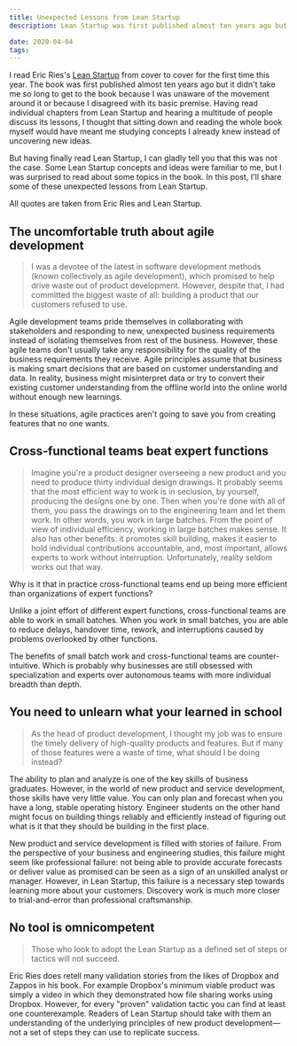 ```yaml
---
title: Unexpected Lessons from Lean Startup
description: Lean Startup was first published almost ten years ago but it still contains lessons that you might not have heard about.

date: 2020-04-04
tags:
---
```


I read Eric Ries's [Lean Startup](https://www.amazon.com/Lean-Startup-Entrepreneurs-Continuous-Innovation/dp/0307887898) from cover to cover for the first time this year. The book was first published almost ten years ago but it didn't take me so long to get to the book because I was unaware of the movement around it or because I disagreed with its basic premise. Having read individual chapters from Lean Startup and hearing a multitude of people discuss its lessons, I thought that sitting down and reading the whole book myself would have meant me studying concepts I already knew instead of uncovering new ideas.

But having finally read Lean Startup, I can gladly tell you that this was not the case. Some Lean Startup concepts and ideas were familiar to me, but I was surprised to read about some topics in the book. In this post, I'll share some of these unexpected lessons from Lean Startup.

All quotes are taken from Eric Ries and Lean Startup.

## The uncomfortable truth about agile development

> I was a devotee of the latest in software development methods (known collectively as agile development), which promised to help drive waste out of product development. However, despite that, I had committed the biggest waste of all: building a product that our customers refused to use.

Agile development teams pride themselves in collaborating with stakeholders and responding to new, unexpected business requirements instead of isolating themselves from rest of the business. However, these agile teams don't usually take any responsibility for the quality of the business requirements they receive. Agile principles assume that business is making smart decisions that are based on customer understanding and data. In reality, business might misinterpret data or try to convert their existing customer understanding from the offline world into the online world without enough new learnings.

In these situations, agile practices aren't going to save you from creating features that no one wants.

## Cross-functional teams beat expert functions

> Imagine you're a product designer overseeing a new product and you need to produce thirty individual design drawings. It probably seems that the most efficient way to work is in seclusion, by yourself, producing the designs one by one. Then when you're done with all of them, you pass the drawings on to the engineering team and let them work. In other words, you work in large batches. From the point of view of individual efficiency, working in large batches makes sense. It also has other benefits: it promotes skill building, makes it easier to hold individual contributions accountable, and, most important, allows experts to work without interruption. Unfortunately, reality seldom works out that way.

Why is it that in practice cross-functional teams end up being more efficient than organizations of expert functions?

Unlike a joint effort of different expert functions, cross-functional teams are able to work in small batches. When you work in small batches, you are able to reduce delays, handover time, rework, and interruptions caused by problems overlooked by other functions.

The benefits of small batch work and cross-functional teams are counter-intuitive. Which is probably why businesses are still obsessed with specialization and experts over autonomous teams with more individual breadth than depth.

## You need to unlearn what your learned in school

> As the head of product development, I thought my job was to ensure the timely delivery of high-quality products and features. But if many of those features were a waste of time, what should I be doing instead?

The ability to plan and analyze is one of the key skills of business graduates. However, in the world of new product and service development, those skills have very little value. You can only plan and forecast when you have a long, stable operating history. Engineer students on the other hand might focus on building things reliably and efficiently instead of figuring out what is it that they should be building in the first place.

New product and service development is filled with stories of failure. From the perspective of your business and engineering studies, this failure might seem like professional failure: not being able to provide accurate forecasts or deliver value as promised can be seen as a sign of an unskilled analyst or manager. However, in Lean Startup, this failure is a necessary step towards learning more about your customers. Discovery work is much more closer to trial-and-error than professional craftsmanship.

## No tool is omnicompetent

> Those who look to adopt the Lean Startup as a defined set of steps or tactics will not succeed.

Eric Ries does retell many validation stories from the likes of Dropbox and Zappos in his book. For example Dropbox's minimum viable product was simply a video in which they demonstrated how file sharing works using Dropbox. However, for every "proven" validation tactic you can find at least one counterexample. Readers of Lean Startup should take with them an understanding of the underlying principles of new product development—not a set of steps they can use to replicate success.

